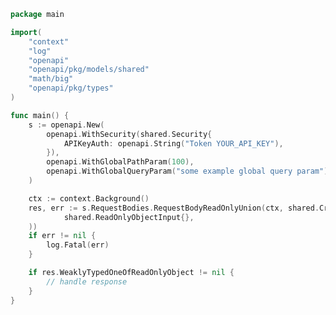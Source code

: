 ```go showLineNumbers copy filename="Request Body Read Only Union usage example"
package main

import(
	"context"
	"log"
	"openapi"
	"openapi/pkg/models/shared"
	"math/big"
	"openapi/pkg/types"
)

func main() {
    s := openapi.New(
        openapi.WithSecurity(shared.Security{
            APIKeyAuth: openapi.String("Token YOUR_API_KEY"),
        }),
        openapi.WithGlobalPathParam(100),
        openapi.WithGlobalQueryParam("some example global query param"),
    )

    ctx := context.Background()
    res, err := s.RequestBodies.RequestBodyReadOnlyUnion(ctx, shared.CreateWeaklyTypedOneOfReadOnlyObjectInputReadOnlyObjectInput(
            shared.ReadOnlyObjectInput{},
    ))
    if err != nil {
        log.Fatal(err)
    }

    if res.WeaklyTypedOneOfReadOnlyObject != nil {
        // handle response
    }
}
```
